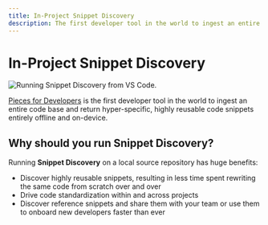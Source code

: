 ```yaml
---
title: In-Project Snippet Discovery
description: The first developer tool in the world to ingest an entire code base and return hyper-specific, highly reusable code snippets entirely offline and on-device.
---
```


<link rel="canonical" href="https://docs.pieces.app/product-highlights-and-benefits/in-project-snippet-discovery" />

# In-Project Snippet Discovery

![Running Snippet Discovery from VS Code.](https://storage.googleapis.com/pieces_static_resources/vs_code_marketplace/GIFs/SNIPPET_DISCOVERY_VS_CODE_MIN)

<a href="{{ links.website.home }}">Pieces for Developers</a> is the first developer tool in the world to ingest an entire code base and return hyper-specific, highly reusable code snippets entirely offline and on-device.

## Why should you run Snippet Discovery?
Running **Snippet Discovery** on a local source repository has huge benefits:
  - Discover highly reusable snippets, resulting in less time spent rewriting the same code from scratch over and over
  - Drive code standardization within and across projects
  - Discover reference snippets and share them with your team or use them to onboard new developers faster than ever
